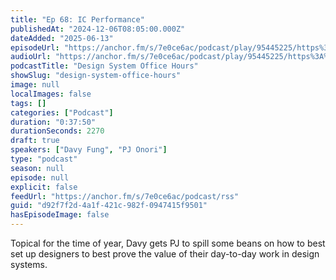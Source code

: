 ```yaml
---
title: "Ep 68: IC Performance"
publishedAt: "2024-12-06T08:05:00.000Z"
dateAdded: "2025-06-13"
episodeUrl: "https://anchor.fm/s/7e0ce6ac/podcast/play/95445225/https%3A%2F%2Fd3ctxlq1ktw2nl.cloudfront.net%2Fstaging%2F2024-11-6%2F3972d20f-6918-2401-c8e0-7b5b7574973e.mp3"
audioUrl: "https://anchor.fm/s/7e0ce6ac/podcast/play/95445225/https%3A%2F%2Fd3ctxlq1ktw2nl.cloudfront.net%2Fstaging%2F2024-11-6%2F3972d20f-6918-2401-c8e0-7b5b7574973e.mp3"
podcastTitle: "Design System Office Hours"
showSlug: "design-system-office-hours"
image: null
localImages: false
tags: []
categories: ["Podcast"]
duration: "0:37:50"
durationSeconds: 2270
draft: true
speakers: ["Davy Fung", "PJ Onori"]
type: "podcast"
season: null
episode: null
explicit: false
feedUrl: "https://anchor.fm/s/7e0ce6ac/podcast/rss"
guid: "d92f7f2d-4a1f-421c-982f-0947415f9501"
hasEpisodeImage: false
---
```

Topical for the time of year, Davy gets PJ to spill some beans on how to best set up designers to best prove the value of their day-to-day work in design systems.
